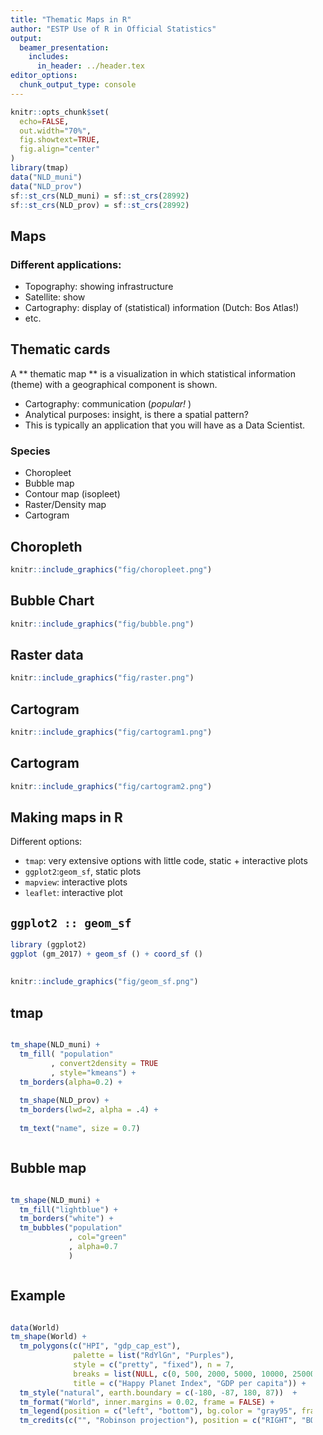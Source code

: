```yaml
---
title: "Thematic Maps in R"
author: "ESTP Use of R in Official Statistics"
output:
  beamer_presentation:
    includes:
      in_header: ../header.tex
editor_options: 
  chunk_output_type: console
---
```


```r
knitr::opts_chunk$set(
  echo=FALSE,
  out.width="70%",
  fig.showtext=TRUE,
  fig.align="center"
)
library(tmap)
data("NLD_muni")
data("NLD_prov")
sf::st_crs(NLD_muni) = sf::st_crs(28992)
sf::st_crs(NLD_prov) = sf::st_crs(28992)
```




## Maps

### Different applications:

- Topography: showing infrastructure
- Satellite: show
- Cartography: display of (statistical) information (Dutch: Bos Atlas!)
- etc.

## Thematic cards

A ** thematic map ** is a visualization in which statistical information (theme) with a geographical component is shown.

- Cartography: communication (_popular! _)
- Analytical purposes: insight, is there a spatial pattern?
- This is typically an application that you will have as a Data Scientist.

### Species

- Choropleet
- Bubble map
- Contour map (isopleet)
- Raster/Density map
- Cartogram

## Choropleth


```r
knitr::include_graphics("fig/choropleet.png")
```

## Bubble Chart

```r
knitr::include_graphics("fig/bubble.png")
```

## Raster data

```r
knitr::include_graphics("fig/raster.png")
```


## Cartogram

```r
knitr::include_graphics("fig/cartogram1.png")
```

## Cartogram

```r
knitr::include_graphics("fig/cartogram2.png")
```

## Making maps in R

Different options:

- `tmap`: very extensive options with little code, static + interactive plots
- `ggplot2`:` geom_sf`, static plots
- `mapview`: interactive plots
- `leaflet`: interactive plot

## `ggplot2 :: geom_sf`

```r
library (ggplot2)
ggplot (gm_2017) + geom_sf () + coord_sf ()
```

## 

```r
knitr::include_graphics("fig/geom_sf.png")
```

## tmap

:::::: {.columns}

:::{.column}

```r
tm_shape(NLD_muni) + 
  tm_fill( "population"
         , convert2density = TRUE
         , style="kmeans") +
  tm_borders(alpha=0.2) +
  
  tm_shape(NLD_prov) + 
  tm_borders(lwd=2, alpha = .4) + 
  
  tm_text("name", size = 0.7)
```
:::

:::{.column}

```r
```

:::

::::::

## Bubble map

:::::: {.columns}

:::{.column}

```r
tm_shape(NLD_muni) + 
  tm_fill("lightblue") + 
  tm_borders("white") + 
  tm_bubbles("population"
             , col="green"
             , alpha=0.7
             )
```
:::

:::{.column}

```r
```
:::

::::::

## Example 

::::::{.columns}

:::{.column}
\tiny
```r
data(World)
tm_shape(World) +
  tm_polygons(c("HPI", "gdp_cap_est"),
              palette = list("RdYlGn", "Purples"),
              style = c("pretty", "fixed"), n = 7, 
              breaks = list(NULL, c(0, 500, 2000, 5000, 10000, 25000, 50000, Inf)),
              title = c("Happy Planet Index", "GDP per capita")) +
  tm_style("natural", earth.boundary = c(-180, -87, 180, 87))  +
  tm_format("World", inner.margins = 0.02, frame = FALSE) +
  tm_legend(position = c("left", "bottom"), bg.color = "gray95", frame = TRUE) +
  tm_credits(c("", "Robinson projection"), position = c("RIGHT", "BOTTOM"))
```
:::

:::{.column}
```r
```
:::

::::::
